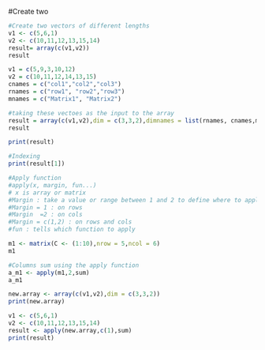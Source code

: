 #Create two 
```r
#Create two vectors of different lengths
v1 <- c(5,6,1)
v2 <- c(10,11,12,13,15,14)
result= array(c(v1,v2))
result
```

```r
v1 = c(5,9,3,10,12)
v2 = c(10,11,12,14,13,15)
cnames = c("col1","col2","col3")
rnames = c("row1", "row2","row3")
mnames = c("Matrix1", "Matrix2")

#taking these vectoes as the input to the array
result = array(c(v1,v2),dim = c(3,3,2),dimnames = list(rnames, cnames,mnames))
result
```
```r
print(result)
```
```r
#Indexing 
print(result[1])

```
```r
#Apply function
#apply(x, margin, fun...)
# x is array or matrix
#Margin : take a value or range between 1 and 2 to define where to apply the function
#Margin = 1 : on rows
#Margin  =2 : on cols
#Margin = c(1,2) : on rows and cols
#fun : tells which function to apply
```


```r
m1 <- matrix(C <- (1:10),nrow = 5,ncol = 6)
m1
```


```r
#Columns sum using the apply function
a_m1 <- apply(m1,2,sum)
a_m1
```
```r
new.array <- array(c(v1,v2),dim = c(3,3,2))
print(new.array)
```
```r
v1 <- c(5,6,1)
v2 <- c(10,11,12,13,15,14)
result <- apply(new.array,c(1),sum)
print(result)
```

